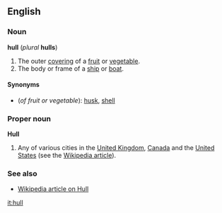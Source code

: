 ==English==
===Noun===
'''hull''' (''plural'' '''hulls''')

#The outer [[covering]] of a [[fruit]] or [[vegetable]].
#The body or frame of a [[ship]] or [[boat]].

====Synonyms====
*(''of fruit or vegetable''): [[husk]], [[shell]]

===Proper noun===
'''Hull'''

#Any of various cities in the [[United Kingdom]], [[Canada]] and the [[United States]] (see the [[w:Hull|Wikipedia article]]).

===See also===
*[[w:Hull|Wikipedia article on Hull]]

[[it:hull]]
